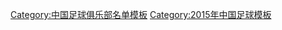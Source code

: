 {{Football squad with groups
 | name= 2015年中乙分类名单南京钱宝
 | bgcolor   = #ffffff
 | bordercolor = #00aa00
 | textcolor   = #00aa00
 | title=[[南京钱宝足球俱乐部|<span style="color:#00aa00">南京钱宝</span>]] — [[2015年中国足球乙级联赛|<span style="color: #00aa00;">2015年</span>]][[中国足球乙级联赛|<span style="color: #00aa00;">中乙联赛全国总决赛第 4 名、北区亚军</span>]]
|group1=全年参赛球员
|list1=<div>
{{Football squad2 player|no=1|name=[[班勇 (足球运动员)|班勇]]}}
{{Football squad2 player|no=5|name=[[刘谱锦]]}}
{{Football squad2 player|no=6|name=[[于淼 (足球运动员)|于淼]]}}
{{Football squad2 player|no=7|name=[[范达]]}}
{{Football squad2 player|no=8|name=[[谭斯]]}}
{{Football squad2 player|no=9|name=[[麦思劲]]}}
{{Football squad2 player|no=10|name=[[朱超]]}}
{{Football squad2 player|no=12|name=[[王青峰]]}}
{{Football squad2 player|no=15|name=[[苏震]]}}
{{Football squad2 player|no=16|name=[[黄超 (足球运动员)|黄超]]}}
{{Football squad2 player|no=17|name=[[甘锐]]}}
{{Football squad2 player|no=18|name=[[白帆]]}}
{{Football squad2 player|no=19|name=[[唐淼 (1990年11月出生)|唐淼]]}}
{{Football squad2 player|no=20|name=[[王庆 (足球运动员)|王庆]]}}
{{Football squad2 player|no=21|name=[[杨棕]]}}
{{Football squad2 player|no=22|name=[[訾龙]]}}
{{Football squad2 player|no=23|name=[[高久龙]]}}
{{Football squad2 player|no=24|name=[[王鸿文]]}}
{{Football squad2 player|no=25|name=[[韩庆鹤]]}}
{{Football squad2 player|no=26|name=[[尹聪耀]]}}
{{Football squad2 player|no=27|name=[[乐倍思]]}}
{{Football squad2 player|no=28|name=[[张威迪]]}}
{{Football squad2 player|no=31|name=[[魏仁杰]]}}
{{Football squad2 player|no=32|name=[[李庚羲]]}}
</div>
|group2=夏季转入球员
|list2=<div>
{{Football squad2 player|no=33|name=[[朱勇州]]}}
</div>
|group3=夏季转出球员
|list3=<div>
</div>
|group4=主教练
|list4=[[赵发庆]]
}}
<noinclude>
{{DEFAULTSORT:Nanjing Qianbao F.C. Squad 2015}}
[[Category:中国足球俱乐部名单模板]]
[[Category:2015年中国足球模板]]